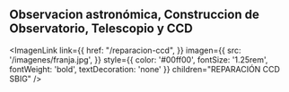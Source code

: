 Observacion astronómica, Construccion de Observatorio, Telescopio y CCD
--

<ImagenLink
  link={{
    href: "/reparacion-ccd",
  }}
  imagen={{
    src: '/imagenes/franja.jpg',
  }}
  style={{
    color: '#00ff00',
    fontSize: '1.25rem',
    fontWeight: 'bold',
    textDecoration: 'none'
  }}
  children="REPARACIÓN CCD SBIG"
/>